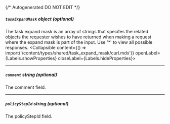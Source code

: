 {/* Autogenerated DO NOT EDIT  */}

##### `taskExpandMask` _object (optional)_
The task expand mask is an array of strings that specifes the related objects the requester wishes to have returned when making a request where the expand mask is part of the input. Use '\*' to view all possible responses.
<Collapsible content={() => import('/content/types/shared/task_expand_mask/curl.mdx')} openLabel={Labels.showProperties} closeLabel={Labels.hideProperties}>
</Collapsible>

---
##### `comment` _string (optional)_
The comment field.

---
##### `policyStepId` _string (optional)_
The policyStepId field.


